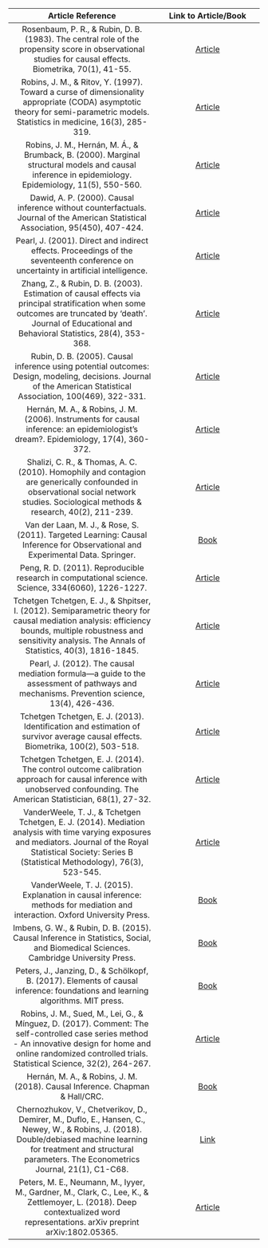 | Article Reference | Link to Article/Book |
|:-----:|:---:|
| Rosenbaum, P. R., & Rubin, D. B. (1983). The central role of the propensity score in observational studies for causal effects. Biometrika, 70(1), 41-55. | [Article](https://academic.oup.com/biomet/article/70/1/41/240879) |
| Robins, J. M., & Ritov, Y. (1997). Toward a curse of dimensionality appropriate (CODA) asymptotic theory for semi-parametric models. Statistics in medicine, 16(3), 285-319. | [Article](https://www.hsph.harvard.edu/wp-content/uploads/sites/343/2013/03/coda.pdf) | 
| Robins, J. M., Hernán, M. Á., & Brumback, B. (2000). Marginal structural models and causal inference in epidemiology. Epidemiology, 11(5), 550-560. | [Article](https://pubmed.ncbi.nlm.nih.gov/10955408/) | 
| Dawid, A. P. (2000). Causal inference without counterfactuals. Journal of the American Statistical Association, 95(450), 407-424. | [Article](https://www.ics.uci.edu/~sternh/courses/265/dawid_jasa2000.pdf) |
| Pearl, J. (2001). Direct and indirect effects. Proceedings of the seventeenth conference on uncertainty in artificial intelligence. | [Article](https://dl.acm.org/doi/10.5555/2074022.2074073) |
| Zhang, Z., & Rubin, D. B. (2003). Estimation of causal effects via principal stratification when some outcomes are truncated by ‘death’. Journal of Educational and Behavioral Statistics, 28(4), 353-368. | [Article](https://www.jstor.org/stable/3701340) |
| Rubin, D. B. (2005). Causal inference using potential outcomes: Design, modeling, decisions. Journal of the American Statistical Association, 100(469), 322-331. | [Article](https://www.jstor.org/stable/27590541) |
| Hernán, M. A., & Robins, J. M. (2006). Instruments for causal inference: an epidemiologist’s dream?. Epidemiology, 17(4), 360-372. | [Article](https://pubmed.ncbi.nlm.nih.gov/16755261/) |
| Shalizi, C. R., & Thomas, A. C. (2010). Homophily and contagion are generically confounded in observational social network studies. Sociological methods & research, 40(2), 211-239. | [Article](https://www.ncbi.nlm.nih.gov/pmc/articles/PMC3328971/) |
| Van der Laan, M. J., & Rose, S. (2011). Targeted Learning: Causal Inference for Observational and Experimental Data. Springer. | [Book](https://link.springer.com/book/10.1007/978-1-4419-9782-1) |
| Peng, R. D. (2011). Reproducible research in computational science. Science, 334(6060), 1226-1227. | [Article](https://pubmed.ncbi.nlm.nih.gov/22144613/) |
| Tchetgen Tchetgen, E. J., & Shpitser, I. (2012). Semiparametric theory for causal mediation analysis: efficiency bounds, multiple robustness and sensitivity analysis. The Annals of Statistics, 40(3), 1816-1845. | [Article](https://projecteuclid.org/journals/annals-of-statistics/volume-40/issue-3/Semiparametric-theory-for-causal-mediation-analysis--Efficiency-bounds-multiple/10.1214/12-AOS990.full) | 
| Pearl, J. (2012). The causal mediation formula—a guide to the assessment of pathways and mechanisms. Prevention science, 13(4), 426-436. | [Article](https://pubmed.ncbi.nlm.nih.gov/22419385/) |
| Tchetgen Tchetgen, E. J. (2013). Identification and estimation of survivor average causal effects. Biometrika, 100(2), 503-518. | [Article](https://www.ncbi.nlm.nih.gov/pmc/articles/PMC4131726/) | 
| Tchetgen Tchetgen, E. J. (2014). The control outcome calibration approach for causal inference with unobserved confounding. The American Statistician, 68(1), 27-32. | [Article](https://www.ncbi.nlm.nih.gov/pmc/articles/PMC3927977/) |
| VanderWeele, T. J., & Tchetgen Tchetgen, E. J. (2014). Mediation analysis with time varying exposures and mediators. Journal of the Royal Statistical Society: Series B (Statistical Methodology), 76(3), 523-545. | [Article](https://pubmed.ncbi.nlm.nih.gov/28824285/) |
| VanderWeele, T. J. (2015). Explanation in causal inference: methods for mediation and interaction. Oxford University Press. | [Book](https://global.oup.com/academic/product/explanation-in-causal-inference-9780199325870?cc=us&lang=en&) |
| Imbens, G. W., & Rubin, D. B. (2015). Causal Inference in Statistics, Social, and Biomedical Sciences. Cambridge University Press. | [Book](https://www.cambridge.org/core/books/causal-inference-for-statistics-social-and-biomedical-sciences/71126BE90C58F1A431FE9B2DD07938AB) |
| Peters, J., Janzing, D., & Schölkopf, B. (2017). Elements of causal inference: foundations and learning algorithms. MIT press. | [Book](https://mitp-content-server.mit.edu/books/content/sectbyfn?collid=books_pres_0&id=11283&fn=11283.pdf) |
| Robins, J. M., Sued, M., Lei, G., & Mínguez, D. (2017). Comment: The self-controlled case series method - An innovative design for home and online randomized controlled trials. Statistical Science, 32(2), 264-267. | [Article](https://pubmed.ncbi.nlm.nih.gov/31637695/) |
| Hernán, M. A., & Robins, J. M. (2018). Causal Inference. Chapman & Hall/CRC. | [Book](https://www.hsph.harvard.edu/miguel-hernan/causal-inference-book/) |
| Chernozhukov, V., Chetverikov, D., Demirer, M., Duflo, E., Hansen, C., Newey, W., & Robins, J. (2018). Double/debiased machine learning for treatment and structural parameters. The Econometrics Journal, 21(1), C1-C68. | [Link](https://academic.oup.com/ectj/article/21/1/C1/5056401) |
| Peters, M. E., Neumann, M., Iyyer, M., Gardner, M., Clark, C., Lee, K., & Zettlemoyer, L. (2018). Deep contextualized word representations. arXiv preprint arXiv:1802.05365. | [Article](https://aclanthology.org/N18-1202/) |